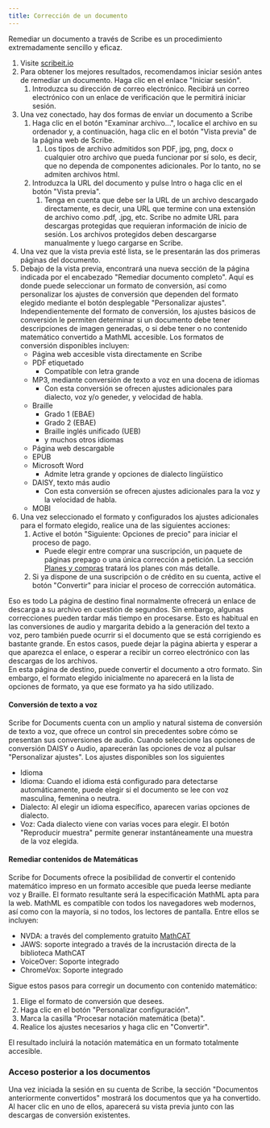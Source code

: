 ```yaml
---
title: Corrección de un documento
---
```



Remediar un documento a través de Scribe es un procedimiento extremadamente sencillo y eficaz.
1. Visite [scribeit.io](https://scribeit.io)
1. Para obtener los mejores resultados, recomendamos iniciar sesión antes de remediar un documento. Haga clic en el enlace "Iniciar sesión".
    1. Introduzca su dirección de correo electrónico. Recibirá un correo electrónico con un enlace de verificación que le permitirá iniciar sesión.
1. Una vez conectado, hay dos formas de enviar un documento a Scribe
    1. Haga clic en el botón "Examinar archivo...", localice el archivo en su ordenador y, a continuación, haga clic en el botón "Vista previa" de la página web de Scribe.
        1. Los tipos de archivo admitidos son PDF, jpg, png, docx o cualquier otro archivo que pueda funcionar por sí solo, es decir, que no dependa de componentes adicionales. Por lo tanto, no se admiten archivos html.
    1. Introduzca la URL del documento y pulse Intro o haga clic en el botón "Vista previa".
        1. Tenga en cuenta que debe ser la URL de un archivo descargado directamente, es decir, una URL que termine con una extensión de archivo como .pdf, .jpg, etc. Scribe no admite URL para descargas protegidas que requieran información de inicio de sesión. Los archivos protegidos deben descargarse manualmente y luego cargarse en Scribe.
1. Una vez que la vista previa esté lista, se le presentarán las dos primeras páginas del documento.
1. Debajo de la vista previa, encontrará una nueva sección de la página indicada por el encabezado "Remediar documento completo". Aquí es donde puede seleccionar un formato de conversión, así como personalizar los ajustes de conversión que dependen del formato elegido mediante el botón desplegable "Personalizar ajustes". Independientemente del formato de conversión, los ajustes básicos de conversión le permiten determinar si un documento debe tener descripciones de imagen generadas, o si debe tener o no contenido matemático convertido a MathML accesible. Los formatos de conversión disponibles incluyen:
    * Página web accesible vista directamente en Scribe
    * PDF etiquetado
        * Compatible con letra grande
    * MP3, mediante conversión de texto a voz en una docena de idiomas
        * Con esta conversión se ofrecen ajustes adicionales para dialecto, voz y/o geneder, y velocidad de habla.
    * Braille
        * Grado 1 (EBAE)
        * Grado 2 (EBAE)
        * Braille inglés unificado (UEB)
        * y muchos otros idiomas
    * Página web descargable
    * EPUB
    * Microsoft Word
        * Admite letra grande y opciones de dialecto lingüístico
    * DAISY, texto más audio
        * Con esta conversión se ofrecen ajustes adicionales para la voz y la velocidad de habla.
    * MOBI
1. Una vez seleccionado el formato y configurados los ajustes adicionales para el formato elegido, realice una de las siguientes acciones:
    1. Active el botón "Siguiente: Opciones de precio" para iniciar el proceso de pago.
        * Puede elegir entre comprar una suscripción, un paquete de páginas prepago o una única corrección a petición. La sección [Planes y compras](../planes) tratará los planes con más detalle.
    1. Si ya dispone de una suscripción o de crédito en su cuenta, active el botón "Convertir" para iniciar el proceso de corrección automática. 

Eso es todo La página de destino final normalmente ofrecerá un enlace de descarga a su archivo en cuestión de segundos. Sin embargo, algunas correcciones pueden tardar más tiempo en procesarse. Esto es habitual en las conversiones de audio y margarita debido a la generación del texto a voz, pero también puede ocurrir si el documento que se está corrigiendo es bastante grande. En estos casos, puede dejar la página abierta y esperar a que aparezca el enlace, o esperar a recibir un correo electrónico con las descargas de los archivos.  
En esta página de destino, puede convertir el documento a otro formato. Sin embargo, el formato elegido inicialmente no aparecerá en la lista de opciones de formato, ya que ese formato ya ha sido utilizado.

#### Conversión de texto a voz

Scribe for Documents cuenta con un amplio y natural sistema de conversión de texto a voz, que ofrece un control sin precedentes sobre cómo se presentan sus conversiones de audio. Cuando seleccione las opciones de conversión DAISY o Audio, aparecerán las opciones de voz al pulsar "Personalizar ajustes".
Los ajustes disponibles son los siguientes
* Idioma
* Idioma: Cuando el idioma está configurado para detectarse automáticamente, puede elegir si el documento se lee con voz masculina, femenina o neutra.
* Dialecto: Al elegir un idioma específico, aparecen varias opciones de dialecto.
* Voz: Cada dialecto viene con varias voces para elegir. El botón "Reproducir muestra" permite generar instantáneamente una muestra de la voz elegida.

#### Remediar contenidos de Matemáticas

Scribe for Documents ofrece la posibilidad de convertir el contenido matemático impreso en un formato accesible que pueda leerse mediante voz y Braille. El formato resultante será la especificación MathML apta para la web. MathML es compatible con todos los navegadores web modernos, así como con la mayoría, si no todos, los lectores de pantalla. Entre ellos se incluyen:
* NVDA: a través del complemento gratuito [MathCAT](https://addons.nvda-project.org/addons/MathCAT.en.html)
* JAWS: soporte integrado a través de la incrustación directa de la biblioteca MathCAT
* VoiceOver: Soporte integrado
* ChromeVox: Soporte integrado

Sigue estos pasos para corregir un documento con contenido matemático:
1. Elige el formato de conversión que desees.
1. Haga clic en el botón "Personalizar configuración".
1. Marca la casilla "Procesar notación matemática (beta)".
1. Realice los ajustes necesarios y haga clic en "Convertir".

El resultado incluirá la notación matemática en un formato totalmente accesible.

### Acceso posterior a los documentos

Una vez iniciada la sesión en su cuenta de Scribe, la sección "Documentos anteriormente convertidos" mostrará los documentos que ya ha convertido. Al hacer clic en uno de ellos, aparecerá su vista previa junto con las descargas de conversión existentes.